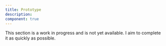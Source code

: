```yaml
---
title: Prototype
description:
component: true
---
```


This section is a work in progress and is not yet available. I aim to complete it as quickly as possible.
